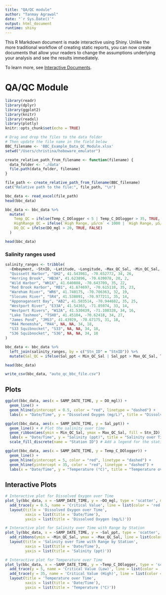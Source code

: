 ```yaml
---
title: "QA/QC module"
author: "Tanmay Agrawal"
date: "`r Sys.Date()`"
output: html_document
runtime: shiny
---
```


This R Markdown document is made interactive using Shiny. Unlike the more traditional workflow of creating static reports, you can now create documents that allow your readers to change the assumptions underlying your analysis and see the results immediately.

To learn more, see [Interactive Documents](http://rmarkdown.rstudio.com/authoring_shiny.html).

# QA/QC Module

```r

library(readr)
library(dplyr)
library(ggplot2)
library(knitr)
library(readxl)
library(plotly)
knitr::opts_chunk$set(echo = TRUE)

```

```r
# Drag and drop the files to the data folder
# Then update the file name in the field below
BBC_filename <- 'BBC_Example_Data_QC_Module.xlsx'
setwd("/Users/christina/hoboware_emulator")

```

```r
create_relative_path_from_filename <- function(filename) {
  data_folder <- './data'
  file.path(data_folder, filename)
}

file_path <- create_relative_path_from_filename(BBC_filename)
cat("Relative path to the file:", file_path, "\n")
```

```r
bbc_data <- read_excel(file_path)
head(bbc_data)
```

```r
bbc_data <- bbc_data %>%
  mutate(
    Temp_QC = ifelse(Temp_C_DOlogger < 5 | Temp_C_DOlogger > 35, TRUE, FALSE),
    HighRange_QC = ifelse(`High Range, μS/cm` < 1000 | `High Range, μS/cm` > 55000, TRUE, FALSE),
    DO_QC = ifelse(DO_mgl > 20, TRUE, FALSE)
  )

head(bbc_data)
```

### Salinity ranges used

```r
salinity_ranges <- tribble(
  ~Embayment, ~StnID, ~Latitude, ~Longitude, ~Max_QC_Sal, ~Min_QC_Sal,
  "Quissett Harbor", "QH2", 41.543981, -70.652772, 34, 26,
  "Herring Brook", "HB3A", 41.623896, -70.639078, 20, 2,
  "Wild Harbor", "WH1X", 41.640888, -70.643709, 35, 22,
  "Red Brook Harbor", "RB1", 41.674697, -70.615118, 35, 23,
  "Wareham River", "WR6", 41.740175, -70.706363, 32, 19,
  "Slocums River", "SR4", 41.538091, -70.977211, 35, 14,
  "Apponagansett Bay", "AB2", 41.583514, -70.944682, 35, 25,
  "Westport River", "E33A", 41.54363, -71.05974, 33, 14,
  "Westport Rivers", "W12A", 41.530439, -71.100328, 34, 16,
  "Lake Tashmoo", "TSH8", 41.45104, -70.62418, 34, 27,
  "James Pond", "JMS3", 41.43929, -70.67175, 31, 18,
  "M44 Menemsha", "M44", NA, NA, 34, 18,
  "S33 Squibnocket", "S33", NA, NA, 34, 18,
  "S36 Squibnocket", "S36", NA, NA, 34, 18
)

bbc_data <- bbc_data %>%
  left_join(salinity_ranges, by = c("Stn_ID" = "StnID")) %>%
  mutate(Sal_QC = ifelse(Sal_ppt < Min_QC_Sal | Sal_ppt > Max_QC_Sal, TRUE, FALSE))

head(bbc_data)
```

```r
write_csv(bbc_data, "auto_qc_bbc_file.csv")
```

## Plots

```r
ggplot(bbc_data, aes(x = SAMP_DATE_TIME, y = DO_mgl)) +
  geom_line() +
  geom_hline(yintercept = 0.5, color = "red", linetype = "dashed") +
  labs(x = "Date/Time", y = "Dissolved Oxygen (mg/L)", title = "Dissolved Oxygen over Time")

ggplot(bbc_data, aes(x = SAMP_DATE_TIME, y = Sal_ppt)) +
  geom_line() + # Plot the salinity over time
  geom_ribbon(aes(ymin = Min_QC_Sal, ymax = Max_QC_Sal, fill = Stn_ID), alpha = 0.2) + # Add shaded area for salinity range
  labs(x = "Date/Time", y = "Salinity (ppt)", title = "Salinity over Time with Range by Station") +
  scale_fill_discrete(name = "Station ID") # Add a legend for the station IDs

ggplot(bbc_data, aes(x = SAMP_DATE_TIME, y = Temp_C_DOlogger)) +
  geom_line() +
  geom_hline(yintercept = 5, color = "red", linetype = "dashed") +
  geom_hline(yintercept = 35, color = "red", linetype = "dashed") +
  labs(x = "Date/Time", y = "Temperature (°C)", title = "Temperature over Time")
```

## Interactive Plots

```r
# Interactive plot for Dissolved Oxygen over Time
plot_ly(bbc_data, x = ~SAMP_DATE_TIME, y = ~DO_mgl, type = 'scatter', mode = 'lines') %>%
  add_trace(y = 0.5, name = 'Critical Value', line = list(color = 'red', dash = 'dash')) %>%
  layout(title = 'Dissolved Oxygen over Time',
         xaxis = list(title = 'Date/Time'),
         yaxis = list(title = 'Dissolved Oxygen (mg/L)'))

# Interactive plot for Salinity over Time with Range by Station
plot_ly(bbc_data, x = ~SAMP_DATE_TIME, y = ~Sal_ppt, type = 'scatter', mode = 'lines', color = ~Stn_ID) %>%
  add_ribbons(ymin = ~Min_QC_Sal, ymax = ~Max_QC_Sal, line = list(color = 'rgba(0,0,0,0)'), fillcolor = 'rgba(0,0,0,0.2)') %>%
  layout(title = 'Salinity over Time with Range by Station',
         xaxis = list(title = 'Date/Time'),
         yaxis = list(title = 'Salinity (ppt)'))

# Interactive plot for Temperature over Time
plot_ly(bbc_data, x = ~SAMP_DATE_TIME, y = ~Temp_C_DOlogger, type = 'scatter', mode = 'lines') %>%
  add_trace(y = 5, name = 'Critical Value (Low)', line = list(color = 'red', dash = 'dash')) %>%
  add_trace(y = 35, name = 'Critical Value (High)', line = list(color = 'red', dash = 'dash')) %>%
  layout(title = 'Temperature over Time',
         xaxis = list(title = 'Date/Time'),
         yaxis = list(title = 'Temperature (°C)'))
```

